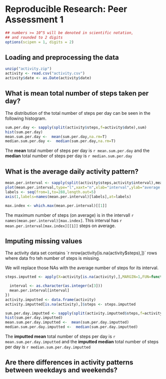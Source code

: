 # Reproducible Research: Peer Assessment 1

```r
## numbers >= 10^5 will be denoted in scientific notation,
## and rounded to 2 digits
options(scipen = 1, digits = 2)
```


## Loading and preprocessing the data
```r
unzip("activity.zip")
activity <- read.csv("activity.csv")
activity$date <- as.Date(activity$date)
```



## What is mean total number of steps taken per day?
The distribution of the total number of steps per day can be seen in the following histogram.

```r
sum.per.day <- sapply(split(activity$steps,f=activity$date),sum)
hist(sum.per.day)
mean.sum.per.day <-  mean(sum.per.day,na.rm=T)
median.sum.per.day <-  median(sum.per.day,na.rm=T)

```


The __mean__ total number of steps per day is `r mean.sum.per.day` and the __median__ total number of steps per day is `r median.sum.per.day`



## What is the average daily activity pattern?
```r
mean.per.interval <- sapply(split(activity$steps,activity$interval),mean,na.rm=T)
plot(mean.per.interval,type="l",xaxt="n",xlab="interval",ylab="average steps")
labels <- seq(from=1,to=288,length.out=5)
axis(1,labels=names(mean.per.interval)[labels],at=labels)
```

```r
max.index <- which.max(mean.per.interval)[[1]]
```

The maximum number of steps (on average) is in the intervall `r names(mean.per.interval)[max.index]`.
This interval has `r mean.per.interval[max.index][[1]]` steps on average.


## Imputing missing values
The activity data set contains ´r nrow(activity[is.na(activity$steps),])´ rows where data fro teh number of steps is missing.

We will replace those NAs with the average number of steps for its interval.
```r
steps.imputted <- apply(X=activity[is.na(activity),],MARGIN=1,FUN=function(x) {

  interval <- as.character(as.integer(x[3]))
  mean.per.interval[interval]
})
activity.imputted <- data.frame(activity)
activity.imputted[is.na(activity),]$steps <- steps.imputted
```

```r

sum.per.day.imputted <- sapply(split(activity.imputted$steps,f=activity$date),sum)
hist(sum.per.day.imputted)
mean.sum.per.day.imputted <-  mean(sum.per.day.imputted)
median.sum.per.day.imputted <-  median(sum.per.day.imputted)

```


The __imputted mean__ total number of steps per day is `r mean.sum.per.day.imputted` and the __imputted median__ total number of steps per day is `r median.sum.per.day.imputted`




## Are there differences in activity patterns between weekdays and weekends?
